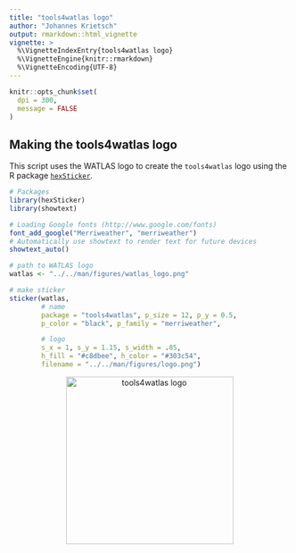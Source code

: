 ```yaml
---
title: "tools4watlas logo"
author: "Johannes Krietsch"
output: rmarkdown::html_vignette
vignette: >
  %\VignetteIndexEntry{tools4watlas logo}
  %\VignetteEngine{knitr::rmarkdown}
  %\VignetteEncoding{UTF-8}
---
```


```r
knitr::opts_chunk$set(
  dpi = 300,
  message = FALSE
)
```

## Making the tools4watlas logo

This script uses the WATLAS logo to create the `tools4watlas` logo using the R package [`hexSticker`](https://github.com/GuangchuangYu/hexSticker). 

```r
# Packages
library(hexSticker)
library(showtext)

# Loading Google fonts (http://www.google.com/fonts)
font_add_google("Merriweather", "merriweather")
# Automatically use showtext to render text for future devices
showtext_auto()

# path to WATLAS logo
watlas <- "../../man/figures/watlas_logo.png"

# make sticker
sticker(watlas,
        # name
        package = "tools4watlas", p_size = 12, p_y = 0.5,
        p_color = "black", p_family = "merriweather",

        # logo
        s_x = 1, s_y = 1.15, s_width = .85,
        h_fill = "#c8dbee", h_color = "#303c54",
        filename = "../../man/figures/logo.png")
```
<p align="middle">
    <a>
        <img src="../../man/figures/logo.png" align="middle" height="300" alt="tools4watlas logo"/>
    </a>
</p>
